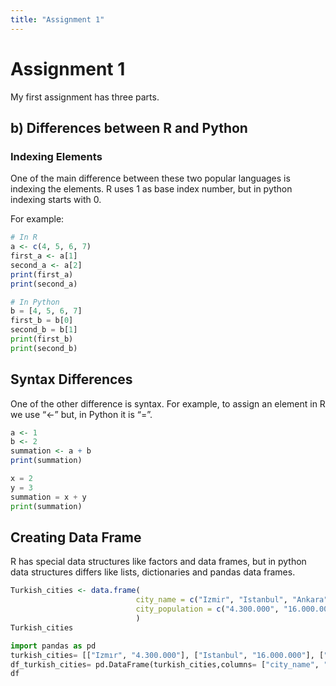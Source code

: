```yaml
---
title: "Assignment 1"
---
```


# Assignment 1

My first assignment has three parts.

## b) Differences between R and Python

### Indexing Elements

One of the main difference between these two popular languages is indexing the elements. R uses 1 as base index number, but in python indexing starts with 0.

For example:

```r
# In R
a <- c(4, 5, 6, 7)
first_a <- a[1]
second_a <- a[2]
print(first_a)
print(second_a)
```

```python
# In Python
b = [4, 5, 6, 7]
first_b = b[0]
second_b = b[1]
print(first_b)
print(second_b)
```

## Syntax Differences

One of the other difference is syntax. For example, to assign an element in R we use "\<-" but, in Python it is "=".

```R
a <- 1
b <- 2
summation <- a + b
print(summation)
```

```python
x = 2 
y = 3
summation = x + y
print(summation)
```

## Creating Data Frame

R has special data structures like factors and data frames, but in python data structures differs like lists, dictionaries and pandas data frames.

```r
Turkish_cities <- data.frame(
                            city_name = c("Izmir", "Istanbul", "Ankara"),
                            city_population = c("4.300.000", "16.000.000", "5.700.000")
                            )
Turkish_cities
```

```python
import pandas as pd 
turkish_cities= [["Izmır", "4.300.000"], ["Istanbul", "16.000.000"], ["Ankara", "5.700.000"]]
df_turkish_cities= pd.DataFrame(turkish_cities,columns= ["city_name", "city_population"])
df
```
